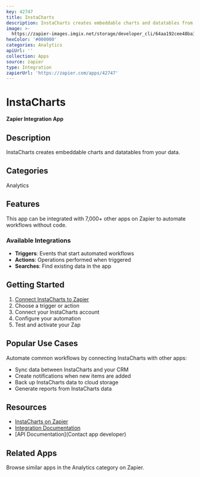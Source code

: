 ```yaml
---
key: 42747
title: InstaCharts
description: InstaCharts creates embeddable charts and datatables from your data.
image: >-
  https://zapier-images.imgix.net/storage/developer_cli/64aa192cee48ba3d013bec4426d5445c.png?auto=format%2Ccompress&ixlib=python-3.0.0&q=50
hexColor: '#000000'
categories: Analytics
apiUrl: ''
collection: Apps
source: zapier
type: Integration
zapierUrl: 'https://zapier.com/apps/42747'
---
```

# InstaCharts

**Zapier Integration App**

## Description

InstaCharts creates embeddable charts and datatables from your data.

## Categories

Analytics

## Features

This app can be integrated with 7,000+ other apps on Zapier to automate workflows without code.

### Available Integrations

- **Triggers**: Events that start automated workflows
- **Actions**: Operations performed when triggered
- **Searches**: Find existing data in the app

## Getting Started

1. [Connect InstaCharts to Zapier](https://zapier.com/apps/42747)
2. Choose a trigger or action
3. Connect your InstaCharts account
4. Configure your automation
5. Test and activate your Zap

## Popular Use Cases

Automate common workflows by connecting InstaCharts with other apps:

- Sync data between InstaCharts and your CRM
- Create notifications when new items are added
- Back up InstaCharts data to cloud storage
- Generate reports from InstaCharts data

## Resources

- [InstaCharts on Zapier](https://zapier.com/apps/42747)
- [Integration Documentation](https://zapier.com/apps/42747/integrations)
- [API Documentation](Contact app developer)

## Related Apps

Browse similar apps in the Analytics category on Zapier.
